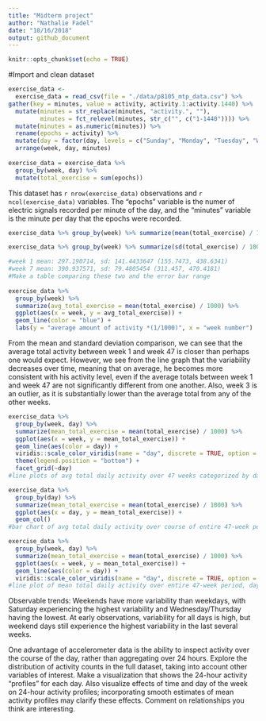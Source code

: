 ```yaml
---
title: "Midterm project"
author: "Nathalie Fadel"
date: "10/16/2018"
output: github_document
---
```


```r
knitr::opts_chunk$set(echo = TRUE)
```

#Import and clean dataset
```r
exercise_data <-
  exercise_data = read_csv(file = "./data/p8105_mtp_data.csv") %>%
gather(key = minutes, value = activity, activity.1:activity.1440) %>%
  mutate(minutes = str_replace(minutes, "activity.", ""),
         minutes = fct_relevel(minutes, str_c("", c("1-1440")))) %>%
  mutate(minutes = as.numeric(minutes)) %>%
  rename(epochs = activity) %>%
  mutate(day = factor(day, levels = c("Sunday", "Monday", "Tuesday", "Wednesday", "Thursday", "Friday", "Saturday"))) %>%
  arrange(week, day, minutes)
  
exercise_data = exercise_data %>%
  group_by(week, day) %>%
  mutate(total_exercise = sum(epochs))
```
This dataset has `r nrow(exercise_data)` observations and `r ncol(exercise_data)` variables. The "epochs" variable is the numer of electric signals recorded per minute of the day, and the "minutes" variable is the minute per day that the epochs were recorded. 

```r
exercise_data %>% group_by(week) %>% summarize(mean(total_exercise) / 1000) #mean amount of total daily activity for each week / 1000

exercise_data %>% group_by(week) %>% summarize(sd(total_exercise) / 1000)

#week 1 mean: 297.190714, sd: 141.4433647 (155.7473, 438.6341)
#week 7 mean: 390.937571, sd: 79.4805454 (311.457, 470.4181)
#Make a table comparing these two and the error bar range
  
exercise_data %>% 
  group_by(week) %>% 
  summarize(avg_total_exercise = mean(total_exercise) / 1000) %>%
  ggplot(aes(x = week, y = avg_total_exercise)) +
  geom_line(color = "blue") +
  labs(y = "average amount of activity *(1/1000)", x = "week number")

```
From the mean and standard deviation comparison, we can see that the average total activity between week 1 and week 47 is closer than perhaps one would expect. However, we see from the line graph that the variability decreases over time, meaning that on average, he becomes more consistent with his activity level, even if the average totals between week 1 and week 47 are not significantly different from one another. Also, week 3 is an outlier, as it is substantially lower than the average total from any of the other weeks. 

```r
exercise_data %>%
  group_by(week, day) %>%
  summarize(mean_total_exercise = mean(total_exercise) / 1000) %>%
  ggplot(aes(x = week, y = mean_total_exercise)) +
  geom_line(aes(color = day)) +
  viridis::scale_color_viridis(name = "day", discrete = TRUE, option = "plasma") +
  theme(legend.position = "bottom") +
  facet_grid(~day)
#line plots of avg total daily activity over 47 weeks categorized by day of week

exercise_data %>%
  group_by(day) %>%
  summarize(mean_total_exercise = mean(total_exercise) / 1000) %>%
  ggplot(aes(x = day, y = mean_total_exercise)) +
  geom_col()
#bar chart of avg total daily activity over course of entire 47-week period, categorized by day of week - this looks like crap don't include this in your report

exercise_data %>%
  group_by(week, day) %>%
  summarize(mean_total_exercise = mean(total_exercise) / 1000) %>%
  ggplot(aes(x = week, y = mean_total_exercise)) +
  geom_line(aes(color = day)) +
  viridis::scale_color_viridis(name = "day", discrete = TRUE, option = "plasma")
#line plot of mean total daily activity over entire 47-week period, days color-coded and overlaid

```
Observable trends: Weekends have more variability than weekdays, with Saturday experiencing the highest variability and Wednesday/Thursday having the lowest. At early observations, variability for all days is high, but weekend days still experience the highest variability in the last several weeks.

One advantage of accelerometer data is the ability to inspect activity over the course of the day, rather than aggregating over 24 hours. Explore the distribution of activity counts in the full dataset, taking into account other variables of interest. Make a visualization that shows the 24-hour activity “profiles” for each day. Also visualize effects of time and day of the week on 24-hour activity profiles; incorporating smooth estimates of mean activity profiles may clarify these effects. Comment on relationships you think are interesting. 

